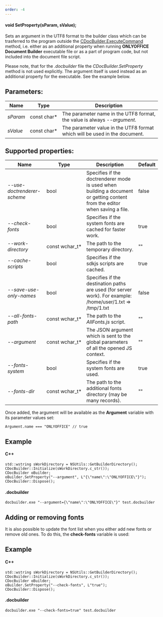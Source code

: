 ```yaml
---
order: -4
---
```

#### void SetProperty(sParam, sValue);

Sets an argument in the UTF8 format to the builder class which can be trasferred to the program outside the [CDocBuilder.ExecuteCommand](/docbuilder/integrationapi/c/cdocbuilder/executecommand) method, i.e. either as an additional property when running **ONLYOFFICE Document Builder** executable file or as a part of program code, but not included into the document file script.

Please note, that for the *.docbuilder* file the *CDocBuilder.SetProperty* method is not used explicitly. The argument itself is used instead as an additional property for the executable. See the example below.

## Parameters:

| Name     | Type         | Description                                                                |
| -------- | ------------ | -------------------------------------------------------------------------- |
| *sParam* | const char\* | The parameter name in the UTF8 format, the value is always *--argument*.   |
| *sValue* | const char\* | The parameter value in the UTF8 format which will be used in the document. |

## Supported properties:

| Name                        | Type             | Description                                                                                                                | Default |
| --------------------------- | ---------------- | -------------------------------------------------------------------------------------------------------------------------- | ------- |
| *--use-doctrenderer-scheme* | bool             | Specifies if the doctrenderer mode is used when building a document or getting content from the editor when saving a file. | false   |
| *--check-fonts*             | bool             | Specifies if the system fonts are cached for faster work.                                                                  | true    |
| *--work-directory*          | const wchar\_t\* | The path to the temporary directory.                                                                                       | ""      |
| *--cache-scripts*           | bool             | Specifies if the sdkjs scripts are cached.                                                                                 | true    |
| *--save-use-only-names*     | bool             | Specifies if the destination paths are used (for server work). For example: /home/user/1.txt => /tmp/1.txt                 | false   |
| *--all-fonts-path*          | const wchar\_t\* | The path to the *AllFonts.js* script.                                                                                      | ""      |
| *--argument*                | const wchar\_t\* | The JSON argument which is sent to the global parameters of all the opened JS context.                                     | ""      |
| *--fonts-system*            | bool             | Specifies if the system fonts are used.                                                                                    | true    |
| *--fonts-dir*               | const wchar\_t\* | The path to the additional fonts directory (may be many records).                                                          | ""      |

Once added, the argument will be available as the **Argument** variable with its parameter values set:

```
Argument.name === "ONLYOFFICE" // true
```

## Example

#### C++

```
std::wstring sWorkDirectory = NSUtils::GetBuilderDirectory();
CDocBuilder::Initialize(sWorkDirectory.c_str());
CDocBuilder oBuilder;
oBuilder.SetProperty("--argument", L"{\"name\":\"ONLYOFFICE\"}");
CDocBuilder::Dispose();
```

#### .docbuilder

```
docbuilder.exe "--argument={\"name\":\"ONLYOFFICE\"}" test.docbuilder
```

## Adding or removing fonts

It is also possible to update the font list when you either add new fonts or remove old ones. To do this, the **check-fonts** variable is used:

## Example

#### C++

```
std::wstring sWorkDirectory = NSUtils::GetBuilderDirectory();
CDocBuilder::Initialize(sWorkDirectory.c_str());
CDocBuilder oBuilder;
oBuilder.SetProperty("--check-fonts", L"true");
CDocBuilder::Dispose();
```

#### .docbuilder

```
docbuilder.exe "--check-fonts=true" test.docbuilder
```
